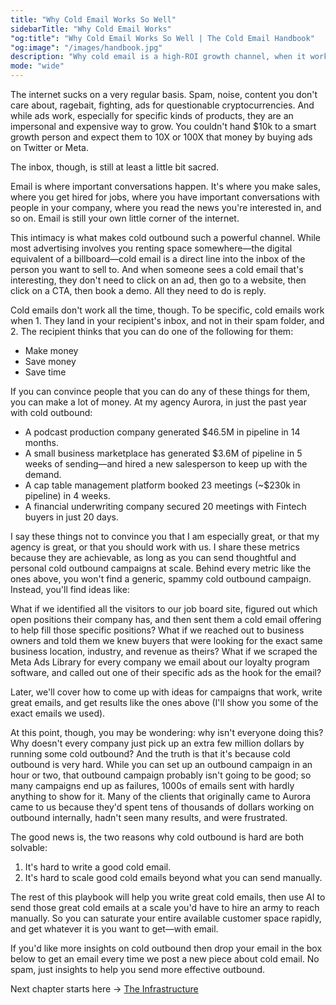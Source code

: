 ```yaml
---
title: "Why Cold Email Works So Well"
sidebarTitle: "Why Cold Email Works"
"og:title": "Why Cold Email Works So Well | The Cold Email Handbook"
"og:image": "/images/handbook.jpg"
description: "Why cold email is a high-ROI growth channel, when it works, and the principles behind campaigns that drive pipeline."
mode: "wide"
---
```



 The internet sucks on a very regular basis. Spam, noise, content you don't care about, ragebait, fighting, ads for questionable cryptocurrencies. And while ads work, especially for specific kinds of products, they are an impersonal and expensive way to grow. You couldn't hand $10k to a smart growth person and expect them to 10X or 100X that money by buying ads on Twitter or Meta.

The inbox, though, is still at least a little bit sacred.

Email is where important conversations happen. It's where you make sales, where you get hired for jobs, where you have important conversations with people in your company, where you read the news you're interested in, and so on. Email is still your own little corner of the internet.

This intimacy is what makes cold outbound such a powerful channel. While most advertising involves you renting space somewhere—the digital equivalent of a billboard—cold email is a direct line into the inbox of the person you want to sell to. And when someone sees a cold email that's interesting, they don't need to click on an ad, then go to a website, then click on a CTA, then book a demo. All they need to do is reply.

Cold emails don't work all the time, though. To be specific, cold emails work when 1. They land in your recipient's inbox, and not in their spam folder, and 2. The recipient thinks that you can do one of the following for them:

- Make money
- Save money
- Save time

If you can convince people that you can do any of these things for them, you can make a lot of money. At my agency Aurora, in just the past year with cold outbound:

- A podcast production company generated $46.5M in pipeline in 14 months.
- A small business marketplace has generated $3.6M of pipeline in 5 weeks of sending—and hired a new salesperson to keep up with the demand.
- A cap table management platform booked 23 meetings (~$230k in pipeline) in 4 weeks.
- A financial underwriting company secured 20 meetings with Fintech buyers in just 20 days.

I say these things not to convince you that I am especially great, or that my agency is great, or that you should work with us. I share these metrics because they are achievable, as long as you can send thoughtful and personal cold outbound campaigns at scale. Behind every metric like the ones above, you won't find a generic, spammy cold outbound campaign. Instead, you'll find ideas like:

<Tip>
What if we identified all the visitors to our job board site, figured out which open positions their company has, and then sent them a cold email offering to help fill those specific positions?
</Tip>

<Tip>
What if we reached out to business owners and told them we knew buyers that were looking for the exact same business location, industry, and revenue as theirs?
</Tip>

<Tip>
What if we scraped the Meta Ads Library for every company we email about our loyalty program software, and called out one of their specific ads as the hook for the email?
</Tip>

Later, we'll cover how to come up with ideas for campaigns that work, write great emails, and get results like the ones above (I'll show you some of the exact emails we used).

At this point, though, you may be wondering: why isn't everyone doing this? Why doesn't every company just pick up an extra few million dollars by running some cold outbound? And the truth is that it's because cold outbound is very hard. While you can set up an outbound campaign in an hour or two, that outbound campaign probably isn't going to be good; so many campaigns end up as failures, 1000s of emails sent with hardly anything to show for it. Many of the clients that originally came to Aurora came to us because they'd spent tens of thousands of dollars working on outbound internally, hadn't seen many results, and were frustrated.

The good news is, the two reasons why cold outbound is hard are both solvable:

1. It's hard to write a good cold email.
2. It's hard to scale good cold emails beyond what you can send manually.

The rest of this playbook will help you write great cold emails, then use AI to send those great cold emails at a scale you'd have to hire an army to reach manually. So you can saturate your entire available customer space rapidly, and get whatever it is you want to get—with email.


<Frame>
<div class="flex-col items-center m-2">
<div className='mb-2'>If you'd like more insights on cold outbound then drop your email in the box below to get an email every time we post a new piece about cold email. No spam, just insights to help you send more effective outbound.</div>
<Newsletter />
</div>
</Frame>

Next chapter starts here → [The Infrastructure](/handbook/cold-email/the-infrastructure)